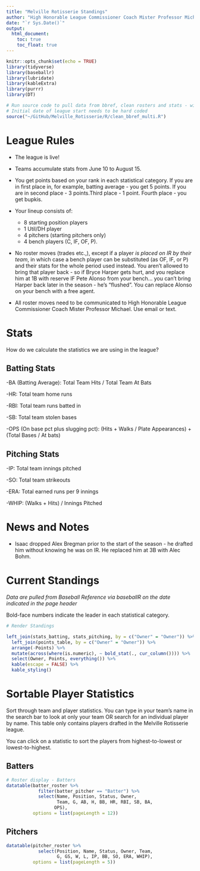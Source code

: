 ```yaml
---
title: "Melville Rotisserie Standings"
author: "High Honorable League Commissioner Coach Mister Professor Michael"
date: "`r Sys.Date()`"
output:
  html_document:
    toc: true
    toc_float: true
---
```


```r
knitr::opts_chunk$set(echo = TRUE)
library(tidyverse)
library(baseballr)
library(lubridate)
library(kableExtra)
library(purrr)
library(DT)

# Run source code to pull data from bbref, clean rosters and stats - will run to present day by calling Sys.Date()
# Initial date of league start needs to be hard coded
source("~/GitHub/Melville_Rotisserie/R/clean_bbref_multi.R")
```

# League Rules

- The league is live!

- Teams accumulate stats from June 10 to August 15.

- You get points based on your rank in each statistical category. If you are in first place in, for example, batting average - you get 5 points. If you are in second place - 3 points.Third place - 1 point. Fourth place - you get bupkis.

- Your lineup consists of:

  - 8 starting position players
  - 1 Util/DH player
  - 4 pitchers (starting pitchers only)
  - 4 bench players (C, IF, OF, P).


- No roster moves (trades etc.,), except if a player *is placed on IR by their team*, in which case a bench player can be substituted (as OF, IF, or P) and their stats for the whole period used instead. You aren't allowed to bring that player back - so if Bryce Harper gets hurt, and you replace him at 1B with reserve IF Pete Alonso from your bench... you can't bring Harper back later in the season - he's "flushed". You can replace Alonso on your bench with a free agent.

- All roster moves need to be communicated to High Honorable League Commissioner Coach Mister Professor Michael. Use email or text.

# Stats

How do we calculate the statistics we are using in the league?

## Batting Stats

-BA (Batting Average): Total Team Hits / Total Team At Bats

-HR: Total team home runs

-RBI: Total team runs batted in

-SB: Total team stolen bases

-OPS (On base pct plus slugging pct): (Hits + Walks / Plate Appearances) + (Total Bases / At bats)

## Pitching Stats

-IP: Total team innings pitched

-SO: Total team strikeouts

-ERA: Total earned runs per 9 innings

-WHIP: (Walks + Hits) / Innings Pitched

# News and Notes

- Isaac dropped Alex Bregman prior to the start of the season - he drafted him without knowing he was on IR. He replaced him at 3B with Alec Bohm.

# Current Standings

*Data are pulled from Baseball Reference via baseballR on the date indicated in the page header*

Bold-face numbers indicate the leader in each statistical category. 

```r
# Render Standings

left_join(stats_batting, stats_pitching, by = c("Owner" = "Owner")) %>%
  left_join(points_table, by = c("Owner" = "Owner")) %>%
  arrange(-Points) %>%
  mutate(across(where(is.numeric), ~ bold_stat(., cur_column()))) %>%
  select(Owner, Points, everything()) %>%
  kable(escape = FALSE) %>%
  kable_styling()

```

# Sortable Player Statistics

Sort through team and player statistics. You can type in your team's name in the search bar to look at only your team OR search for an individual player by name. This table only contains players drafted in the Melville Rotisserie league.

You can click on a statistic to sort the players from highest-to-lowest or lowest-to-highest.

## Batters


```r
# Roster display - Batters
datatable(batter_roster %>%
            filter(batter_pitcher == "Batter") %>%
            select(Name, Position, Status, Owner, 
                   Team, G, AB, H, BB, HR, RBI, SB, BA, 
                  OPS), 
          options = list(pageLength = 12))

```


## Pitchers

```r
datatable(pitcher_roster %>%
            select(Position, Name, Status, Owner, Team,
                   G, GS, W, L, IP, BB, SO, ERA, WHIP), 
          options = list(pageLength = 5))

```

